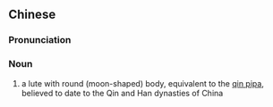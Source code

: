 {{also|秦汉子}}
==Chinese==
{{zh-forms|s=秦汉子}}

===Pronunciation===
{{zh-pron
|m=qínhànzǐ
|cat=n
}}

===Noun===
{{zh-noun}}

# {{lb|zh|music}} a lute with round (moon-shaped) body, equivalent to the [[qin pipa]], believed to date to the Qin and Han dynasties of China